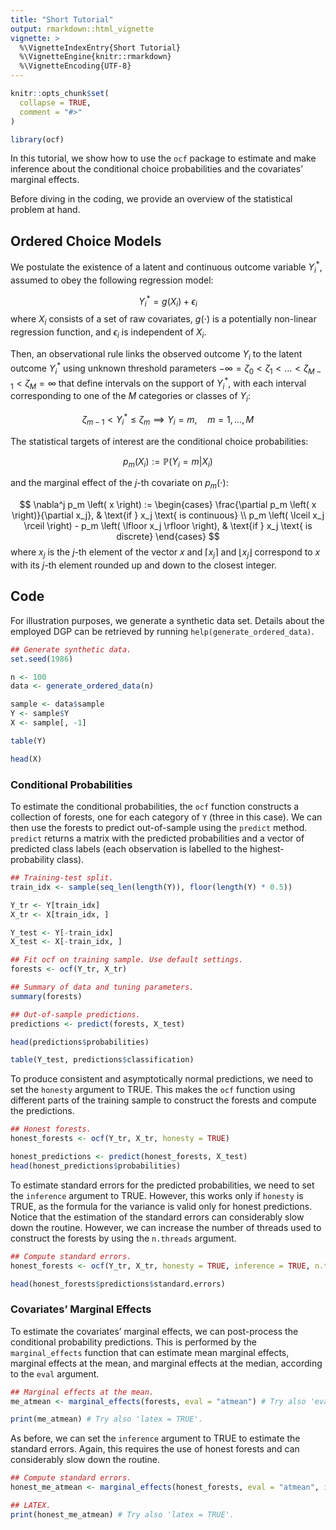 ```yaml
---
title: "Short Tutorial"
output: rmarkdown::html_vignette
vignette: >
  %\VignetteIndexEntry{Short Tutorial}
  %\VignetteEngine{knitr::rmarkdown}
  %\VignetteEncoding{UTF-8}
---
```


```r
knitr::opts_chunk$set(
  collapse = TRUE,
  comment = "#>"
)

library(ocf)
```

In this tutorial, we show how to use the `ocf` package to estimate and make inference about the conditional choice probabilities and the covariates' marginal effects. 

Before diving in the coding, we provide an overview of the statistical problem at hand.

## Ordered Choice Models
We postulate the existence of a latent and continuous outcome variable $Y_i^*$, assumed to obey the following regression model:

$$ Y_i^* = g \left( X_i \right) + \epsilon_i  $$
where $X_i$ consists of a set of raw covariates, $g \left( \cdot \right)$ is a potentially non-linear regression function, and $\epsilon_i$ is independent of $X_i$. 

Then, an observational rule links the observed outcome $Y_i$ to the latent outcome $Y_{i}^*$ using unknown threshold parameters $- \infty = \zeta_0 < \zeta_1 < \dots < \zeta_{M - 1} < \zeta_M = \infty$ that define intervals on the support of $Y_i^*$, with each interval corresponding to one of the $M$ categories or classes of $Y_i$:

$$ \zeta_{m - 1} < Y_i^* \leq \zeta_{m} \implies Y_i = m, \quad m = 1, \dots, M $$

The statistical targets of interest are the conditional choice probabilities:

$$ p_m \left( X_i \right) := \mathbb{P} \left( Y_i = m | X_i \right) $$

and the marginal effect of the $j$-th covariate on $p_m \left( \cdot \right)$:

$$
\nabla^j p_m \left( x \right) := 
  \begin{cases}
    \frac{\partial p_m \left( x \right)}{\partial x_j}, & \text{if } x_j \text{ is continuous}  \\
    p_m \left( \lceil x_j \rceil \right) - p_m \left( \lfloor x_j \rfloor \right), & \text{if } x_j \text{ is discrete}
  \end{cases}
$$
where $x_j$ is the $j$-th element of the vector $x$ and $\lceil x_j \rceil$ and $\lfloor x_j \rfloor$ correspond to $x$ with its $j$-th element rounded up and down to the closest integer.

## Code
For illustration purposes, we generate a synthetic data set. Details about the employed DGP can be retrieved by running `help(generate_ordered_data)`.

```r
## Generate synthetic data.
set.seed(1986)

n <- 100
data <- generate_ordered_data(n)

sample <- data$sample
Y <- sample$Y
X <- sample[, -1]

table(Y)

head(X)
```

### Conditional Probabilities
To estimate the conditional probabilities, the `ocf` function constructs a collection of forests, one for each category of `Y` (three in this case). We can then use the forests to predict out-of-sample using the `predict` method. `predict` returns a matrix with the predicted probabilities and a vector of predicted class labels (each observation is labelled to the highest-probability class). 

```r
## Training-test split.
train_idx <- sample(seq_len(length(Y)), floor(length(Y) * 0.5))

Y_tr <- Y[train_idx]
X_tr <- X[train_idx, ]

Y_test <- Y[-train_idx]
X_test <- X[-train_idx, ]

## Fit ocf on training sample. Use default settings.
forests <- ocf(Y_tr, X_tr)

## Summary of data and tuning parameters.
summary(forests)

## Out-of-sample predictions.
predictions <- predict(forests, X_test)

head(predictions$probabilities)

table(Y_test, predictions$classification)
```

To produce consistent and asymptotically normal predictions, we need to set the `honesty` argument to TRUE. This makes the `ocf` function using different parts of the training sample to construct the forests and compute the predictions.

```r
## Honest forests.
honest_forests <- ocf(Y_tr, X_tr, honesty = TRUE)

honest_predictions <- predict(honest_forests, X_test)
head(honest_predictions$probabilities)
```

To estimate standard errors for the predicted probabilities, we need to set the `inference` argument to TRUE. However, this works only if `honesty` is TRUE, as the formula for the variance is valid only for honest predictions. Notice that the estimation of the standard errors can considerably slow down the routine. However, we can increase the number of threads used to construct the forests by using the `n.threads` argument.

```r
## Compute standard errors.
honest_forests <- ocf(Y_tr, X_tr, honesty = TRUE, inference = TRUE, n.threads = 0) # Use all CPUs.

head(honest_forests$predictions$standard.errors)
```

### Covariates' Marginal Effects
To estimate the covariates' marginal effects, we can post-process the conditional probability predictions. This is performed by the `marginal_effects` function that can estimate mean marginal effects, marginal effects at the mean, and marginal effects at the median, according to the `eval` argument.

```r
## Marginal effects at the mean.
me_atmean <- marginal_effects(forests, eval = "atmean") # Try also 'eval = "atmean"' and 'eval = "mean"'.

print(me_atmean) # Try also 'latex = TRUE'.
```

As before, we can set the `inference` argument to TRUE to estimate the standard errors. Again, this requires the use of honest forests and can considerably slow down the routine.

```r
## Compute standard errors.
honest_me_atmean <- marginal_effects(honest_forests, eval = "atmean", inference = TRUE)

## LATEX.
print(honest_me_atmean) # Try also 'latex = TRUE'.
```

